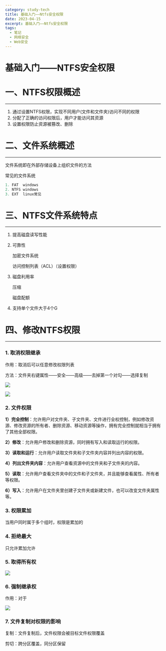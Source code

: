 ```yaml
---
category: study-tech
title: 基础入门——Ntfs安全权限
date: 2023-04-15
excerpt: 基础入门——Ntfs安全权限
tags:
  - 笔记
  - 网络安全
  - Web安全
---
```

# 基础入门——NTFS安全权限

# 一、NTFS权限概述

---

1. 通过设置NTFS权限，实现不同用户(文件和文件夹)访问不同的权限
2. 分配了正确的访问权限后，用户才能访问其资源
3. 设置权限防止资源被篡改、删除

# 二、文件系统概述

---

文件系统即在外部存储设备上组织文件的方法

常见的文件系统

```c
1. FAT  windows
2. NTFS windows
3. EXT  linux常见
```

# 三、NTFS文件系统特点

---

1. 提高磁盘读写性能
2. 可靠性
    
    加密文件系统
    
    访问控制列表（ACL）（设置权限）
    
3. 磁盘利用率
    
    压缩
    
    磁盘配额
    
4. 支持单个文件大于4个G

# 四、修改NTFS权限

---

### 1. 取消权限继承

作用：取消后可以任意修改权限列表

方法：文件夹右键属性——安全——高级——去掉第一个对勾——选择复制

![](https://raw.githubusercontent.com/yy0691/img-bed/main/Net_Safe_Notion/Untitled%20120.png)

![](https://raw.githubusercontent.com/yy0691/img-bed/main/Net_Safe_Notion/Untitled%20121.png)

### 2. 文件权限

**1）完全控制**：允许用户对文件夹、子文件夹、文件进行全权控制，例如修改资源、修改资源的所有者、删除资源、移动资源等操作，拥有完全控制就相当于拥有了其他全部权限。

**2）修改**：允许用户修改和删除资源，同时拥有写入和读取运行的权限。

**3）读取和运行**：允许用户读取文件夹和子文件夹内容并列出内容的权限。

**4）列出文件夹内容**：允许用户查看资源中的文件夹和子文件夹的内容。

**5）读取**：允许用户查看文件夹中的文件和子文件夹，并且能够查看属性、所有者等权限。

**6）写入**：允许用户在文件夹里创建子文件夹或新建文件，也可以改变文件夹属性等。

### 3. 权限累加

当用户同时属于多个组时，权限是累加的

### 4. 拒绝最大

只允许累加允许

### 5. 取得所有权

![](https://raw.githubusercontent.com/yy0691/img-bed/main/Net_Safe_Notion/Untitled%20122.png)

### 6. 强制继承权

作用：对于

![](https://raw.githubusercontent.com/yy0691/img-bed/main/Net_Safe_Notion/Untitled%20123.png)

### 7. 文件复制对权限的影响

复制：文件复制后，文件权限会被目标文件权限覆盖

剪切：跨分区覆盖，同分区保留